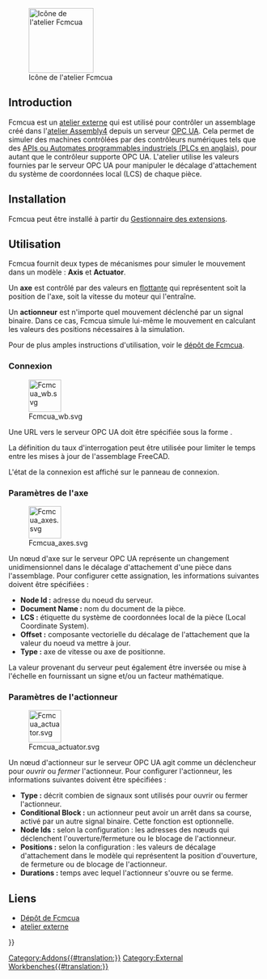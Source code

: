 <languages/>

[[File:Fcmcua_wb.svg|thumb|128x128px|Icône de l'atelier Fcmcua]]

{{TOCright}}

== Introduction ==

Fcmcua est un [[External_workbenches/fr|atelier externe]] qui est utilisé pour contrôler un assemblage créé dans l'[[Assembly4_Workbench/fr|atelier Assembly4]] depuis un serveur [[wikipedia:OPC Unified Architecture|OPC UA]]. Cela permet de simuler des machines contrôlées par des contrôleurs numériques tels que des [[https://fr.wikipedia.org/wiki/Automate_programmable_industriel|APIs ou Automates programmables industriels (PLCs en anglais)]], pour autant que le contrôleur supporte OPC UA. L'atelier utilise les valeurs fournies par le serveur OPC UA pour manipuler le décalage d'attachement du système de coordonnées local (LCS) de chaque pièce.

== Installation ==

Fcmcua peut être installé à partir du [[Std_AddonMgr/fr|Gestionnaire des extensions]].

<span id="Usage"></span>
==Utilisation==

Fcmcua fournit deux types de mécanismes pour simuler le mouvement dans un modèle : '''Axis''' et '''Actuator'''.

Un '''axe''' est contrôlé par des valeurs en [https://fr.wikipedia.org/wiki/Virgule_flottante|virgule flottante] qui représentent soit la position de l'axe, soit la vitesse du moteur qui l'entraîne.

Un '''actionneur''' est n'importe quel mouvement déclenché par un signal binaire. Dans ce cas, Fcmcua simule lui-même le mouvement en calculant les valeurs des positions nécessaires à la simulation.

Pour de plus amples instructions d'utilisation, voir le [https://github.com/heissgetraenk/fcmcua dépôt de Fcmcua].

<span id="Connection"></span>
=== Connexion ===

[[File:Fcmcua_wb.svg|64px]]

Une URL vers le serveur OPC UA doit être spécifiée sous la forme {{Incode|opc.tcp://127.0.0.1:4840}}.

La définition du taux d'interrogation peut être utilisée pour limiter le temps entre les mises à jour de l'assemblage FreeCAD.

L'état de la connexion est affiché sur le panneau de connexion.

<span id="Axis_Settings"></span>
=== Paramètres de l'axe ===

[[File:Fcmcua_axes.svg|64px]]

Un nœud d'axe sur le serveur OPC UA représente un changement unidimensionnel dans le décalage d'attachement d'une pièce dans l'assemblage. Pour configurer cette assignation, les informations suivantes doivent être spécifiées :

* '''Node Id : ''' adresse du noeud du serveur.
* '''Document Name :''' nom du document de la pièce.
* '''LCS :''' étiquette du système de coordonnées local de la pièce (Local Coordinate System).
* '''Offset :''' composante vectorielle du décalage de l'attachement que la valeur du noeud va mettre à jour.
* '''Type :''' axe de vitesse ou axe de positionne.

La valeur provenant du serveur peut également être inversée ou mise à l'échelle en fournissant un signe et/ou un facteur mathématique.

<span id="Actuator_Settings"></span>
=== Paramètres de l'actionneur ===

[[File:Fcmcua_actuator.svg|64px]]

Un nœud d'actionneur sur le serveur OPC UA agit comme un déclencheur pour ''ouvrir'' ou ''fermer'' l'actionneur. Pour configurer l'actionneur, les informations suivantes doivent être spécifiées :

* '''Type :''' décrit combien de signaux sont utilisés pour ouvrir ou fermer l'actionneur.
* '''Conditional Block :''' un actionneur peut avoir un arrêt dans sa course, activé par un autre signal binaire. Cette fonction est optionnelle.
* '''Node Ids :''' selon la configuration : les adresses des nœuds qui déclenchent l'ouverture/fermeture ou le blocage de l'actionneur.
* '''Positions :''' selon la configuration : les valeurs de décalage d'attachement dans le modèle qui représentent la position d'ouverture, de fermeture ou de blocage de l'actionneur.
* '''Durations :''' temps avec lequel l'actionneur s'ouvre ou se ferme.

<span id="Links"></span>
== Liens ==

* [https://github.com/heissgetraenk/fcmcua Dépôt de Fcmcua]
* [[External_workbenches/fr|atelier externe]]


{{Userdocnavi{{#translation:}}}}
[[Category:Addons{{#translation:}}]]
[[Category:External Workbenches{{#translation:}}]]